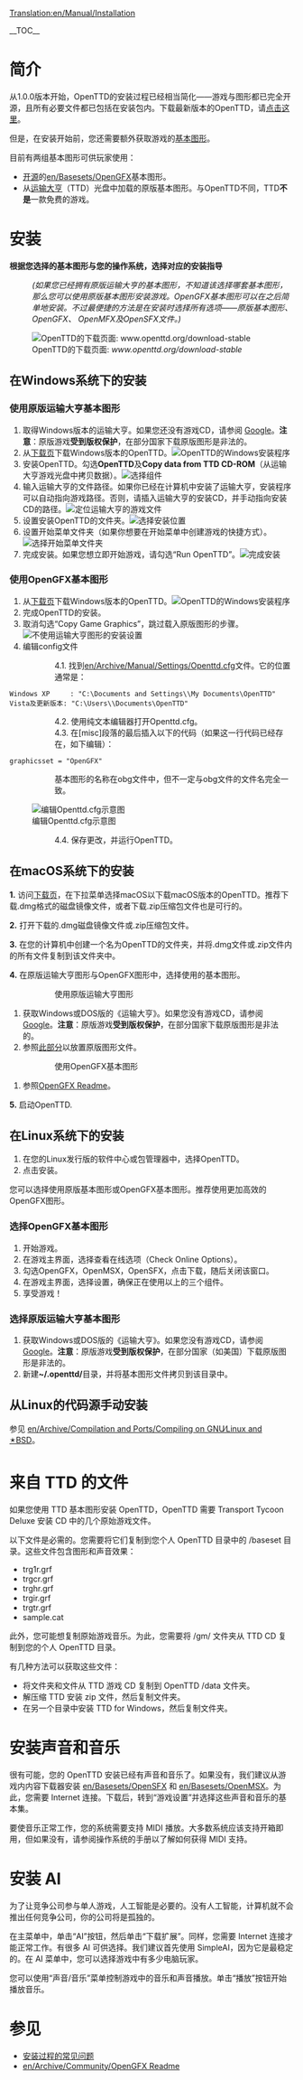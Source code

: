 [[Translation:en/Manual/Installation]]

{{zh/Manual/目录}}
__TOC__

=简介=
从1.0.0版本开始，OpenTTD的安装过程已经相当简化——游戏与图形都已完全开源，且所有必要文件都已包括在安装包内。下载最新版本的OpenTTD，请[http://www.openttd.org/download-stable 点击这里]。

但是，在安装开始前，您还需要额外获取游戏的[[en/Archive/Community/Base graphics|基本图形]]。

目前有两组基本图形可供玩家使用：
* [http://zh.wikipedia.org/wiki/开放源代码 开源]的[[en/Basesets/OpenGFX]]基本图形。
* 从[http://en.wikipedia.org/wiki/Transport_Tycoon 运输大亨]（TTD）光盘中加载的原版基本图形。与OpenTTD不同，TTD'''不是'''一款免费的游戏。

= 安装 =
'''根据您选择的基本图形与您的操作系统，选择对应的安装指导'''
:<p style="font-size: 90%">''(如果您已经拥有原版运输大亨的基本图形，不知道该选择哪套基本图形，那么您可以使用原版基本图形安装游戏。OpenGFX基本图形可以在之后简单地安装。不过最便捷的方法是在安装时选择所有选项——原版基本图形、OpenGFX、 OpenMFX及OpenSFX文件。)''</p>

[[File:en/Manual/Installation 1a.png|frame|center|OpenTTD的下载页面: ''www.openttd.org/download-stable'']]

== 在Windows系统下的安装 ==

=== 使用原版运输大亨基本图形 ===

# 取得Windows版本的运输大亨。如果您还没有游戏CD，请参阅 [http://www.google.com/search?q=transport+tycoon+deluxe Google]。'''注意'''：原版游戏'''受到版权保护'''，在部分国家下载原版图形是非法的。
# 从[https://www.openttd.org/downloads/openttd-releases/latest 下载页]下载Windows版本的OpenTTD。[[File:en/Manual/Installation 1b.png|frame|center|OpenTTD的Windows安装程序]]
# 安装OpenTTD。勾选'''OpenTTD'''及'''Copy data from TTD CD-ROM'''（从运输大亨游戏光盘中拷贝数据）。[[File:en/Manual/Installation 2.png|frame|center|选择组件]]
# 输入运输大亨的文件路径。如果你已经在计算机中安装了运输大亨，安装程序可以自动指向游戏路径。否则，请插入运输大亨的安装CD，并手动指向安装CD的路径。[[File:en/Manual/Installation 3.png|frame|center|定位运输大亨的游戏文件]]
# 设置安装OpenTTD的文件夹。[[File:en/Manual/Installation 4.png|frame|center|选择安装位置]]
# 设置开始菜单文件夹（如果你想要在开始菜单中创建游戏的快捷方式）。[[File:en/Manual/Installation 5.png|frame|center|选择开始菜单文件夹]]
# 完成安装。如果您想立即开始游戏，请勾选“Run OpenTTD”。[[File:en/Manual/Installation 6.png|frame|center|完成安装]]

=== 使用OpenGFX基本图形 ===
# 从[https://www.openttd.org/downloads/openttd-releases/latest 下载页]下载Windows版本的OpenTTD。[[File:en/Manual/Installation 1b.png|frame|center|OpenTTD的Windows安装程序]]
# 完成OpenTTD的安装。
# 取消勾选“Copy Game Graphics”，跳过载入原版图形的步骤。[[File:en/Manual/Installation 2 gfx.png|frame|center|不使用运输大亨图形的安装设置]]
# 编辑config文件
::4.1. 找到[[en/Archive/Manual/Settings/Openttd.cfg]]文件。它的位置通常是：
 Windows XP     : "C:\Documents and Settings\<username>\My Documents\OpenTTD"
 Vista及更新版本: "C:\Users\<username>\Documents\OpenTTD"
::4.2. 使用纯文本编辑器打开Openttd.cfg。
::4.3. 在[misc]段落的最后插入以下的代码（如果这一行代码已经存在，如下编辑）：
 graphicsset = "OpenGFX"
::基本图形的名称在obg文件中，但不一定与obg文件的文件名完全一致。
[[File:en/Manual/Installation 9 grx manual configuration cfg.png|frame|center|编辑Openttd.cfg示意图]]
::4.4. 保存更改，并运行OpenTTD。

== 在macOS系统下的安装 ==

'''1.''' 访问[https://www.openttd.org/downloads/openttd-releases/latest 下载页]，在下拉菜单选择macOS以下载macOS版本的OpenTTD。推荐下载.dmg格式的磁盘镜像文件，或者下载.zip压缩包文件也是可行的。

'''2.''' 打开下载的.dmg磁盘镜像文件或.zip压缩包文件。

'''3.''' 在您的计算机中创建一个名为OpenTTD的文件夹，并将.dmg文件或.zip文件内的所有文件复制到该文件夹中。

'''4.''' 在原版运输大亨图形与OpenGFX图形中，选择使用的基本图形。
:: 使用原版运输大亨图形
# 获取Windows或DOS版的《运输大亨》。如果您没有游戏CD，请参阅[http://www.google.com/search?q=transport+tycoon+deluxe Google]。'''注意'''：原版游戏'''受到版权保护'''，在部分国家下载原版图形是非法的。
# 参照[[#files-from-ttd|此部分]]以放置原版图形文件。
:: 使用OpenGFX基本图形
# 参照[[en/Archive/Community/OpenGFX Readme#manually-installing-opengfx|OpenGFX Readme]]。

'''5.''' 启动OpenTTD.

== 在Linux系统下的安装 ==

# 在您的Linux发行版的软件中心或包管理器中，选择OpenTTD。
# 点击安装。

您可以选择使用原版基本图形或OpenGFX基本图形。推荐使用更加高效的OpenGFX图形。

=== 选择OpenGFX基本图形 ===

# 开始游戏。
# 在游戏主界面，选择查看在线选项（Check Online Options）。
# 勾选OpenGFX，OpenMSX，OpenSFX，点击下载，随后关闭该窗口。
# 在游戏主界面，选择设置，确保正在使用以上的三个组件。
# 享受游戏！

=== 选择原版运输大亨基本图形 ===
# 获取Windows或DOS版的《运输大亨》。如果您没有游戏CD，请参阅[http://www.google.com/search?q=transport+tycoon+deluxe Google]。'''注意'''：原版游戏'''受到版权保护'''，在部分国家（如美国）下载原版图形是非法的。
# 新建'''~/.openttd/'''目录，并将基本图形文件拷贝到该目录中。

== 从Linux的代码源手动安装 ==
参见 [[en/Archive/Compilation and Ports/Compiling on GNU∕Linux and 🟉BSD]]。

= 来自 TTD 的文件 =
如果您使用 TTD 基本图形安装 OpenTTD，OpenTTD 需要 Transport Tycoon Deluxe 安装 CD 中的几个原始游戏文件。

以下文件是必需的。您需要将它们复制到您个人 OpenTTD 目录中的 /baseset 目录。这些文件包含图形和声音效果：
* trg1r.grf
* trgcr.grf
* trghr.grf
* trgir.grf
* trgtr.grf
* sample.cat

此外，您可能想复制原始游戏音乐。为此，您需要将 /gm/ 文件夹从 TTD CD 复制到您的个人 OpenTTD 目录。

有几种方法可以获取这些文件：
* 将文件夹和文件从 TTD 游戏 CD 复制到 OpenTTD /data 文件夹。
* 解压缩 TTD 安装 zip 文件，然后复制文件夹。
* 在另一个目录中安装 TTD for Windows，然后复制文件夹。
= 安装声音和音乐 =
很有可能，您的 OpenTTD 安装已经有声音和音乐了。如果没有，我们建议从游戏内内容下载器安装 [[en/Basesets/OpenSFX]] 和 [[en/Basesets/OpenMSX]]。为此，您需要 Internet 连接。下载后，转到“游戏设置”并选择这些声音和音乐的基本集。

要使音乐正常工作，您的系统需要支持 MIDI 播放。大多数系统应该支持开箱即用，但如果没有，请参阅操作系统的手册以了解如何获得 MIDI 支持。
= 安装 AI =
为了让竞争公司参与单人游戏，人工智能是必要的。没有人工智能，计算机就不会推出任何竞争公司，你的公司将是孤独的。

在主菜单中，单击“AI”按钮，然后单击“下载扩展”。同样，您需要 Internet 连接才能正常工作。有很多 AI 可供选择。我们建议首先使用 SimpleAI，因为它是最稳定的。在 AI 菜单中，您可以选择游戏中有多少电脑玩家。

您可以使用“声音/音乐”菜单控制游戏中的音乐和声音播放。单击“播放”按钮开始播放音乐。
= 参见 =
* [[zh/Archive/Manual/安装常见问题|安装过程的常见问题]] 
* [[en/Archive/Community/OpenGFX Readme]]